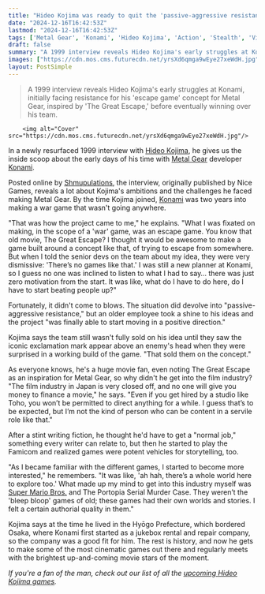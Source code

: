 ```yaml
---
title: "Hideo Kojima was ready to quit the 'passive-aggressive resistance' Konami before he even made Metal Gear: 'Do I have to start beating people up?'"
date: "2024-12-16T16:42:53Z"
lastmod: "2024-12-16T16:42:53Z"
tags: ['Metal Gear', 'Konami', 'Hideo Kojima', 'Action', 'Stealth', 'Video Games', 'Game Development', 'Interview']
draft: false
summary: "A 1999 interview reveals Hideo Kojima's early struggles at Konami, initially facing resistance for his 'escape game' concept for Metal Gear,  inspired by 'The Great Escape,' before eventually winning over his team."
images: ["https://cdn.mos.cms.futurecdn.net/yrsXd6qmga9wEye27xeWdH.jpg"]
layout: PostSimple
---
```

> A 1999 interview reveals Hideo Kojima's early struggles at Konami, initially facing resistance for his 'escape game' concept for Metal Gear,  inspired by 'The Great Escape,' before eventually winning over his team.


        <img alt="Cover" src="https://cdn.mos.cms.futurecdn.net/yrsXd6qmga9wEye27xeWdH.jpg"/>
        
In a newly resurfaced 1999 interview with [Hideo Kojima](https://www.gamesradar.com/tag/hideo-kojima/), he gives us the inside scoop about the early days of his time with [Metal Gear](https://www.gamesradar.com/games/metal-gear/metal-gear-solid-delta-snake-eater-hands-on-preview/) developer [Konami](https://www.gamesradar.com/tag/konami/).

Posted online by [<u>Shmupulations</u>](https://shmuplations.com/kojima/), the interview, originally published by Nice Games, reveals a lot about Kojima's ambitions and the challenges he faced making Metal Gear. By the time Kojima joined, [Konami](https://www.gamesradar.com/tag/konami/) was two years into making a war game that wasn't going anywhere. 

"That was how the project came to me," he explains. "What I was fixated on making, in the scope of a 'war' game, was an escape game. You know that old movie, The Great Escape? I thought it would be awesome to make a game built around a concept like that, of trying to escape from somewhere. But when I told the senior devs on the team about my idea, they were very dismissive: 'There’s no games like that.' I was still a new planner at Konami, so I guess no one was inclined to listen to what I had to say… there was just zero motivation from the start. It was like, what do I have to do here, do I have to start beating people up?"

Fortunately, it didn't come to blows. The situation did devolve into "passive-aggressive resistance," but an older employee took a shine to his ideas and the project "was finally able to start moving in a positive direction."

Kojima says the team still wasn't fully sold on his idea until they saw the iconic exclamation mark appear above an enemy's head when they were surprised in a working build of the game. "That sold them on the concept."

As everyone knows, he's a huge movie fan, even noting The Great Escape as an inspiration for Metal Gear, so why didn't he get into the film industry? "The film industry in Japan is very closed off, and no one will give you money to finance a movie," he says. "Even if you get hired by a studio like Toho, you won’t be permitted to direct anything for a while. I guess that’s to be expected, but I’m not the kind of person who can be content in a servile role like that."

After a stint writing fiction, he thought he'd have to get a "normal job," something every writer can relate to, but then he started to play the Famicom and realized games were potent vehicles for storytelling, too.

"As I became familiar with the different games, I started to become more interested," he remembers. "It was like, 'ah hah, there’s a whole world here to explore too.' What made up my mind to get into this industry myself was [Super Mario Bros.](https://www.gamesradar.com/super-mario-bros/) and The Portopia Serial Murder Case. They weren’t the 'bleep bloop' games of old; these games had their own worlds and stories. I felt a certain authorial quality in them."

Kojima says at the time he lived in the Hyōgo Prefecture, which bordered Osaka, where Konami first started as a jukebox rental and repair company, so the company was a good fit for him. The rest is history, and now he gets to make some of the most cinematic games out there and regularly meets with the brightest up-and-coming movie stars of the moment.

*If you're a fan of the man, check out our list of all the *[<u><em>upcoming Hideo Kojima games</em></u>](https://www.gamesradar.com/games/upcoming-hideo-kojima-games/)*.*
        